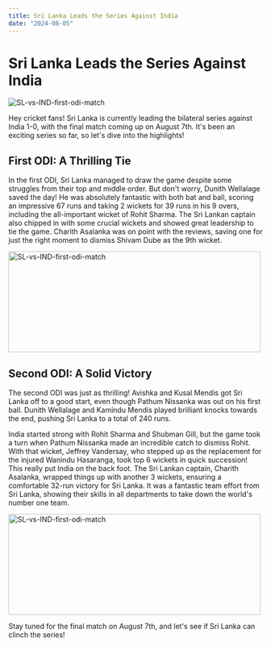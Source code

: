 ```yaml
---
title: Sri Lanka Leads the Series Against India
date: "2024-08-05"
---
```


# Sri Lanka Leads the Series Against India
![SL-vs-IND-first-odi-match](/cricket/2024-08-05-sl-vs-ind-2odi.webp)

Hey cricket fans! Sri Lanka is currently leading the bilateral series against India 1-0, with the final match coming up on August 7th. It's been an exciting series so far, so let's dive into the highlights!

## First ODI: A Thrilling Tie

In the first ODI, Sri Lanka managed to draw the game despite some struggles from their top and middle order. But don't worry, Dunith Wellalage saved the day! He was absolutely fantastic with both bat and ball, scoring an impressive 67 runs and taking 2 wickets for 39 runs in his 9 overs, including the all-important wicket of Rohit Sharma. The Sri Lankan captain also chipped in with some crucial wickets and showed great leadership to tie the game. Charith Asalanka was on point with the reviews, saving one for just the right moment to dismiss Shivam Dube as the 9th wicket.

<img
    src="/cricket/2024-08-05-sl-ind-1-odi.png"
    alt="SL-vs-IND-first-odi-match"
    width="500"
    height="200"
    loading="lazy"
/><br/>

## Second ODI: A Solid Victory

The second ODI was just as thrilling! Avishka and Kusal Mendis got Sri Lanka off to a good start, even though Pathum Nissanka was out on his first ball. Dunith Wellalage and Kamindu Mendis played brilliant knocks towards the end, pushing Sri Lanka to a total of 240 runs.

India started strong with Rohit Sharma and Shubman Gill, but the game took a turn when Pathum Nissanka made an incredible catch to dismiss Rohit. With that wicket, Jeffrey Vandersay, who stepped up as the replacement for the injured Wanindu Hasaranga, took top 6 wickets in quick succession! This really put India on the back foot. The Sri Lankan captain, Charith Asalanka, wrapped things up with another 3 wickets, ensuring a comfortable 32-run victory for Sri Lanka. It was a fantastic team effort from Sri Lanka, showing their skills in all departments to take down the world's number one team.

<img
    src="/cricket/2024-08-05-sl-ind-2-odi.png"
    alt="SL-vs-IND-first-odi-match"
    width="500"
    height="200"
    loading="lazy"
/><br/>

Stay tuned for the final match on August 7th, and let's see if Sri Lanka can clinch the series!
